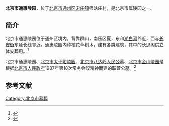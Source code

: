'''北京市通惠陵园'''，位于[[北京市|北京市]][[通州区_(北京市)|通州区]][[宋庄镇_(北京市)|宋庄镇]]师姑庄村，是北京市属陵园之一。

==简介==
北京市通惠陵园位于通州区境内，背靠群山，南压区夏，东和[[潮白河|潮白河]]邻近，西与[[长安街|长安街]]东延长线邻近。通惠陵园内种植花草树木，建有各类建筑，其中的长思阁供立体安葬用。<ref>{{Cite web |url=http://www.babaoshan.com.cn/Department.asp?class_id=30 |title=朝阳陵园，八宝山，于2014-11-30查阅 |accessdate=2014-11-30 |archive-date=2015-09-23 |archive-url=https://web.archive.org/web/20150923181402/http://www.babaoshan.com.cn/Department.asp?class_id=30 |dead-url=no }}</ref>

北京市通惠陵园、[[北京市太子峪陵园|北京市太子峪陵园]]、[[北京市八达岭人民公墓|北京市八达岭人民公墓]]、[[北京市金山陵园|北京市金山陵园]]是根据[[北京市人民政府|北京市人民政府]]1987年第18次常务会议精神而建的联营公墓。<ref>{{Cite web |url=http://www.bjgongmu.com/2010/0817/171.html |title=关于加强公墓用地管理工作的请示（京民殡字〔1991〕第001号），昌平区公墓接待中心，2010-08-17 |access-date=2014-11-30 |archive-url=https://web.archive.org/web/20141206033211/http://www.bjgongmu.com/2010/0817/171.html |archive-date=2014-12-06 |dead-url=yes }}</ref>

==参考文献==
{{reflist}}

[[Category:北京市墓葬|Category:北京市墓葬]]